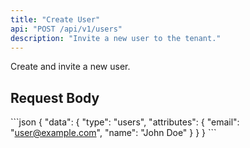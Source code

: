 ```yaml
---
title: "Create User"
api: "POST /api/v1/users"
description: "Invite a new user to the tenant."
---
```


Create and invite a new user.

## Request Body
\`\`\`json
{
  "data": {
    "type": "users",
    "attributes": {
      "email": "user@example.com",
      "name": "John Doe"
    }
  }
}
\`\`\`
